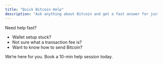 ```yaml
---
title: "Quick Bitcoin Help"
description: "Ask anything about Bitcoin and get a fast answer for just $3."
---
```


Need help fast?

- Wallet setup stuck?
- Not sure what a transaction fee is?
- Want to know how to send Bitcoin?

We’re here for you. Book a 10-min help session today.
